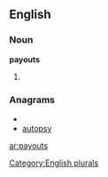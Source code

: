 
==English==

===Noun===
'''payouts'''

# {{plural of|[[payout]]}}

===Anagrams===
* {{alphagram|aopstuy}}
* [[autopsy#English|autopsy]]

[[Category:English plurals]]

[[ar:payouts]]